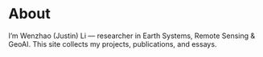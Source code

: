 # About

I’m Wenzhao (Justin) Li — researcher in Earth Systems, Remote Sensing & GeoAI.
This site collects my projects, publications, and essays.
